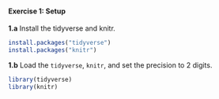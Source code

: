 #### Exercise 1: Setup

__1.a__ Install the tidyverse and knitr.

```r

install.packages("tidyverse")
install.packages("knitr")

```

__1.b__ Load the `tidyverse`, `knitr`, and set the precision to 2 digits.

```r

library(tidyverse)
library(knitr)

```
